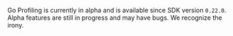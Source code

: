 <Note>

Go Profiling is currently in alpha and is available since SDK version `0.22.0`. Alpha features are still in progress and may have bugs. We recognize the irony.

</Note>
